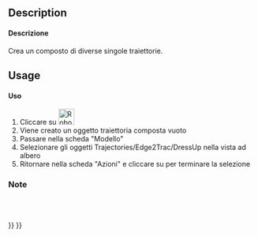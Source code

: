 <languages/>

<div class="mw-translate-fuzzy">
{{Docnav/it|[[Robot_TrajectoryDressUp/it|Vesti una traiettoria]]||[[Robot_Workbench/it|Robot]]|IconL=Robot_TrajectoryDressUp.png|IconC=Workbench_Robot.svg|IconR=}}
</div>

<div class="mw-translate-fuzzy">
{{GuiCommand/it|Name=Robot TrajectoryCompound|Name/it=Raggruppa traiettorie|Workbenches=[[Robot_Workbench/it|Robot]]|MenuLocation=Robot → Raggruppa traiettorie}}
</div>

==Description==

<div class="mw-translate-fuzzy">
====Descrizione====
Crea un composto di diverse singole traiettorie.
</div>

==Usage==

<div class="mw-translate-fuzzy">
====Uso====
#Cliccare su [[Image:Robot_TrajectoryCompound.png|32px]]
#Viene creato un oggetto traiettoria composta vuoto
#Passare nella scheda "Modello"
#Selezionare gli oggetti Trajectories/Edge2Trac/DressUp nella vista ad albero
#Ritornare nella scheda "Azioni" e cliccare su {{KEY| OK}} per terminare la selezione
</div>

<div class="mw-translate-fuzzy">
===Note===
<br />
<br />
</div>


<div class="mw-translate-fuzzy">
{{Docnav/it|[[Robot_TrajectoryDressUp/it|Vesti una traiettoria]]||[[Robot_Workbench/it|Robot]]|IconL=Robot_TrajectoryDressUp.png|IconC=Workbench_Robot.svg|IconR=}}
</div>

{{Robot_Tools_navi{{#translation:}}}}
{{Userdocnavi{{#translation:}}}}